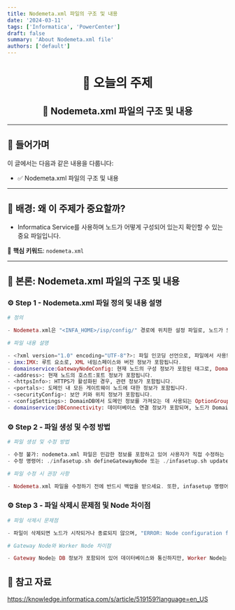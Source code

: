 ```yaml
---
title: Nodemeta.xml 파일의 구조 및 내용
date: '2024-03-11'
tags: ['Informatica', 'PowerCenter']
draft: false
summary: 'About Nodemeta.xml file'
authors: ['default']
---
```


<div align="center">

# 🧠 오늘의 주제  
## 📘 Nodemeta.xml 파일의 구조 및 내용

</div>

---

## 📍 들어가며

이 글에서는 다음과 같은 내용을 다룹니다:

- ✅ Nodemeta.xml 파일의 구조 및 내용

---

## 🧩 배경: 왜 이 주제가 중요할까?

- Informatica Service를 사용하며 노드가 어떻게 구성되어 있는지 확인할 수 있는 중요 파일입니다.

📌 **핵심 키워드**: `nodemeta.xml`

---

## 🚀 본론: Nodemeta.xml 파일의 구조 및 내용

### ⚙️ Step 1 - Nodemeta.xml 파일 정의 및 내용 설명

```ex 💻
# 정의

- Nodemeta.xml은 "<INFA_HOME>/isp/config/" 경로에 위치한 설정 파일로, 노드가 도메인 기반 정보를 가져오는 데 사용됩니다.

# 파일 내용 설명

- <?xml version="1.0" encoding="UTF-8"?>: 파일 인코딩 선언으로, 파일에서 사용되는 문자 집합을 정의합니다.
- imx:IMX: 루트 요소로, XML 네임스페이스와 버전 정보가 포함됩니다.
- domainservice:GatewayNodeConfig: 현재 노드의 구성 정보가 포함된 태그로, DomainName, Node_Name, AdminConsole 포트, ACShutdownPort 등을 포함합니다.
- <address>: 현재 노드의 호스트:포트 정보가 포함됩니다.
- <httpsInfo>: HTTPS가 활성화된 경우, 관련 정보가 포함됩니다.
- <portals>: 도메인 내 모든 게이트웨이 노드에 대한 정보가 포함됩니다.
- <securityConfig>: 보안 키와 위치 정보가 포함됩니다.
- <configSettings>: DomainDB에서 도메인 정보를 가져오는 데 사용되는 OptionGroup 정보가 포함됩니다.
- domainservice:DBConnectivity: 데이터베이스 연결 정보가 포함되며, 노드가 DomainDB에 접근할 때 사용됩니다.
```

### ⚙️ Step 2 - 파일 생성 및 수정 방법

```ex 💻
# 파일 생성 및 수정 방법

- 수정 불가: nodemeta.xml 파일은 민감한 정보를 포함하고 있어 사용자가 직접 수정하는 것은 권장되지 않습니다.
- 수정 명령어: ./infasetup.sh defineGatewayNode 또는 ./infasetup.sh updateGatewayNode 명령어를 사용하여 파일을 생성하거나 수정할 수 있습니다.

# 파일 수정 시 권장 사항

- Nodemeta.xml 파일을 수정하기 전에 반드시 백업을 받으세요. 또한, infasetup 명령어를 사용하여 수정하는 것이 좋습니다.
```

### ⚙️ Step 3 - 파일 삭제시 문제점 및 Node 차이점

```ex 💻
# 파일 삭제시 문제점

- 파일이 삭제되면 노드가 시작되거나 종료되지 않으며, "ERROR: Node configuration file not accessible or invalid" 오류가 발생합니다.

# Gateway Node와 Worker Node 차이점

- Gateway Node는 DB 정보가 포함되어 있어 데이터베이스와 통신하지만, Worker Node는 DB 정보가 포함되지 않습니다.
```

## 🧭 참고 자료
https://knowledge.informatica.com/s/article/519159?language=en_US